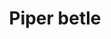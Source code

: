 ---
title: Piper betle
aka:
  - betel
  - paan
  - tamboli
family_members:
  - Piper betle
  - Piper auritum
  - Piper sarmentosum
duration_chart_title: Chewed Duration of Piper betle
duration_chart:
  total: 15–30 minutes
  onset: 2–5 minutes
  coming_up: 5–10 minutes
  plateau: 10–20 minutes
  coming_down: 5–10 minutes
  after_effects: 15–30 minutes
positive_effects: mood lift, increased energy, feelings of connection, sensory appreciation
neutral_effects: appetite suppression, disinhibition
negative_effects: increased heart rate, muscle tension
image_location: /src/assets/Images/Piper betle/Betel leaf Yu-Cheng Zeng.jpeg
dosage_table:
  title: Chewed Dosage of Fresh Piper betle Leaf
  threshold: 160 mg
  light: 800 mg
  common: 1.6 g
  strong: 3 g
  heavy: 5+ g
--- 